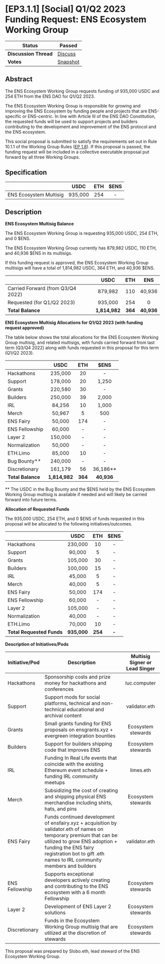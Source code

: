 
# \[EP3.1.1] \[Social] Q1/Q2 2023 Funding Request: ENS Ecosystem Working Group

| **Status**            | Passed                                                                                                                           |
| --------------------- | -------------------------------------------------------------------------------------------------------------------------------- |
| **Discussion Thread** | [Discuss](https://discuss.ens.domains/t/ep3-1-1-social-q1-q2-2023-funding-request-ens-ecosystem-working-group/15938?u=slobo.eth) |
| **Votes**             | [Snapshot](https://snapshot.org/#/ens.eth/proposal/0x5788bf0f52ce82a1d3f7750a80f3001671ded49e4e0239dbbafd154275c78f8b)           |

## Abstract

The ENS Ecosystem Working Group requests funding of 935,000 USDC and 254 ETH from the ENS DAO for Q1/Q2 2023.

The ENS Ecosystem Working Group is responsible for growing and improving the ENS Ecosystem by funding people and projects that are ENS-specific or ENS-centric. In line with Article III of the ENS DAO Constitution, the requested funds will be used to support projects and builders contributing to the development and improvement of the ENS protocol and the ENS ecosystem.

This social proposal is submitted to satisfy the requirements set out in Rule 10.1.1 of the Working Group Rules ([EP 1.8](https://docs.ens.domains/v/governance/governance-proposals/term-1/ep12-working-group-rules)). If this proposal is passed, the funding request will be included in a collective executable proposal put forward by all three Working Groups.

## Specification

|                        |   USDC  | ETH | $ENS |
| ---------------------- | :-----: | :-: | :--: |
| ENS Ecosystem Multisig | 935,000 | 254 |   -  |

## Description

**ENS Ecosystem Multisig Balance**

The ENS Ecosystem Working Group is requesting 935,000 USDC, 254 ETH, and 0 $ENS.

The ENS Ecosystem Working Group currently has 879,982 USDC, 110 ETH, and 40,936 $ENS in its multisigs.

If this funding request is approved, the ENS Ecosystem Working Group multisigs will have a total of 1,814,982 USDC, 364 ETH, and 40,936 $ENS.

|                                   |      USDC     |   ETH   |     ENS    |
| --------------------------------- | :-----------: | :-----: | :--------: |
| Carried Forward (from Q3/Q4 2022) |    879,982    |   110   |   40,936   |
| Requested (for Q1/Q2 2023)        |    935,000    |   254   |      0     |
| **Total Balance**                 | **1,814,982** | **364** | **40,936** |

**ENS Ecosystem Multisig Allocations for Q1/Q2 2023 (with funding request approved)**

The table below shows the total allocations for the ENS Ecosystem Working Group multisig, and related multisigs, with funds carried forward from last term (Q3/Q4 2022) along with funds requested in this proposal for this term (Q1/Q2 2023).

|                   |      USDC     |   ETH   |    $ENS    |
| ----------------- | :-----------: | :-----: | :--------: |
| Hackathons        |    235,000    |    20   |      -     |
| Support           |    178,000    |    20   |    1,250   |
| Grants            |    220,580    |    30   |      -     |
| Builders          |    250,000    |    39   |    2,000   |
| IRL               |     84,256    |    10   |    1,000   |
| Merch             |     50,967    |    5    |     500    |
| ENS Fairy         |     50,000    |   174   |      -     |
| ENS Fellowship    |     60,000    |    -    |      -     |
| Layer 2           |    150,000    |    -    |      -     |
| Normalization     |     50,000    |    -    |      -     |
| ETH.Limo          |     85,000    |    10   |      -     |
| Bug Bounty\*\*    |    240,000    |    -    |      -     |
| Discretionary     |    161,179    |    56   | 36,186\*\* |
| **Total Balance** | **1,814,982** | **364** | **40,936** |

\*\* The USDC in the Bug Bounty and the $ENS held by the ENS Ecosystem Working Group multisig is available if needed and will likely be carried forward into future terms.

**Allocation of Requested Funds**

The 935,000 USDC, 254 ETH, and 0 $ENS of funds requested in this proposal will be allocated to the following initiatives/outcomes.

|                           |     USDC    |   ETH   |  $ENS |
| ------------------------- | :---------: | :-----: | :---: |
| Hackathons                |   230,000   |    10   |   -   |
| Support                   |    90,000   |    5    |   -   |
| Grants                    |   105,000   |    30   |   -   |
| Builders                  |   100,000   |    15   |   -   |
| IRL                       |    45,000   |    5    |   -   |
| Merch                     |    40,000   |    5    |   -   |
| ENS Fairy                 |    50,000   |   174   |   -   |
| ENS Fellowship            |    60,000   |    -    |   -   |
| Layer 2                   |   105,000   |    -    |   -   |
| Normalization             |    40,000   |    -    |   -   |
| ETH.Limo                  |    70,000   |    10   |   -   |
| **Total Requested Funds** | **935,000** | **254** | **-** |

**Description of Initiatives/Pods**

| Initiative/Pod | Description                                                                                                                                                                                                                                          | Multisig Signer or Lead Singer |
| -------------- | ---------------------------------------------------------------------------------------------------------------------------------------------------------------------------------------------------------------------------------------------------- | :----------------------------: |
| Hackathons     | Sponsorship costs and prize money for hackathons and conferences                                                                                                                                                                                     |          luc.computer          |
| Support        | Support mods for social platforms, technical and non-technical educational and archival content                                                                                                                                                      |          validator.eth         |
| Grants         | Small grants funding for ENS proposals on ensgrants.xyz + evergreen integration bounties                                                                                                                                                             |       Ecosystem stewards       |
| Builders       | Support for builders shipping code that improves ENS                                                                                                                                                                                                 |       Ecosystem stewards       |
| IRL            | Funding In Real Life events that coincide with the existing Ethereum event schedule + funding IRL community meetups                                                                                                                                  |            limes.eth           |
| Merch          | Subsidizing the cost of creating and shipping physical ENS merchandise including shirts, hats, and pins                                                                                                                                              |       Ecosystem stewards       |
| ENS Fairy      | Funds continued development of ensfairy.xyz + acquisition by validator.eth of names on temporary premium that can be utilized to grow ENS adoption + funding the ENS fairy registration bot to gift .eth names to IRL community members and builders |          validator.eth         |
| ENS Fellowship | Supports exceptional developers actively creating and contributing to the ENS ecosystem with a 6 month Fellowship                                                                                                                                    |       Ecosystem stewards       |
| Layer 2        | Development of ENS Layer 2 solutions                                                                                                                                                                                                                 |       Ecosystem stewards       |
| Discretionary  | Funds in the Ecosystem Working Group multisig that are utilized at the discretion of stewards                                                                                                                                                        |       Ecosystem stewards       |

This proposal was prepared by Slobo.eth, lead steward of the ENS Ecosystem Working Group.